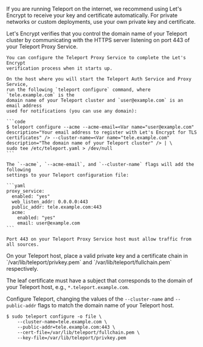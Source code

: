 If you are running Teleport on the internet, we recommend using Let's Encrypt to
receive your key and certificate automatically. For private networks or custom
deployments, use your own private key and certificate.
<Tabs>

  <TabItem label="Public internet deployment with Let's Encrypt">
    Let's Encrypt verifies that you control the domain name of your Teleport cluster
    by communicating with the HTTPS server listening on port 443 of your Teleport
    Proxy Service.

    You can configure the Teleport Proxy Service to complete the Let's Encrypt
    verification process when it starts up.

    On the host where you will start the Teleport Auth Service and Proxy Service,
    run the following `teleport configure` command, where `tele.example.com` is the
    domain name of your Teleport cluster and `user@example.com` is an email address
    used for notifications (you can use any domain):

    ```code
    $ teleport configure --acme --acme-email=<Var name="user@example.com" description="Your email address to register with Let's Encrypt for TLS certificates" /> --cluster-name=<Var name="tele.example.com" description="The domain name of your Teleport cluster" /> | \
    sudo tee /etc/teleport.yaml > /dev/null
    ```

    The `--acme`, `--acme-email`, and `--cluster-name` flags will add the following
    settings to your Teleport configuration file:

    ```yaml
    proxy_service:
      enabled: "yes"
      web_listen_addr: 0.0.0.0:443
      public_addr: tele.example.com:443
      acme:
        enabled: "yes"
        email: user@example.com
    ```

    Port 443 on your Teleport Proxy Service host must allow traffic from all sources.
  </TabItem>

  <TabItem label="Private network deployment">
  On your Teleport host, place a valid private key and a certificate chain in `/var/lib/teleport/privkey.pem`
  and `/var/lib/teleport/fullchain.pem` respectively.

  The leaf certificate must have a subject that corresponds to the domain of your Teleport host, e.g., `*.teleport.example.com`.

  Configure Teleport, changing the values of the `--cluster-name` and `--public-addr` flags to match the domain name of your Teleport host.

  ```code
  $ sudo teleport configure -o file \
      --cluster-name=tele.example.com \
      --public-addr=tele.example.com:443 \
      --cert-file=/var/lib/teleport/fullchain.pem \
      --key-file=/var/lib/teleport/privkey.pem
  ```
  </TabItem>

</Tabs>
